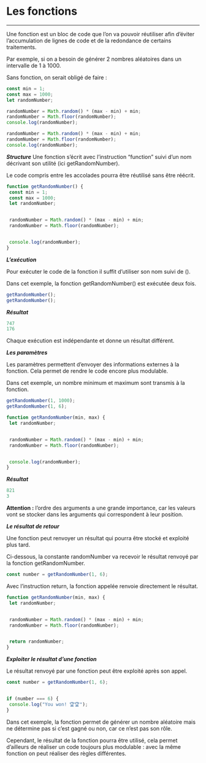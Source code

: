 # Les fonctions
***

Une fonction est un bloc de code que l’on va pouvoir réutiliser afin d’éviter l’accumulation de lignes de code et 
de la redondance de certains traitements.

Par exemple, si on a besoin de générer 2 nombres aléatoires dans un intervalle de 1 à 1000.

Sans fonction, on serait obligé de faire :

```js
const min = 1;
const max = 1000;
let randomNumber;

randomNumber = Math.random() * (max - min) + min;
randomNumber = Math.floor(randomNumber);
console.log(randomNumber);

randomNumber = Math.random() * (max - min) + min;
randomNumber = Math.floor(randomNumber);
console.log(randomNumber);
```

***Structure***
Une fonction s’écrit avec l’instruction “function” suivi d’un nom décrivant son utilité (ici getRandomNumber).

Le code compris entre les accolades pourra être réutilisé sans être réécrit.

```js
function getRandomNumber() {
 const min = 1;
 const max = 1000;
 let randomNumber;


 randomNumber = Math.random() * (max - min) + min;
 randomNumber = Math.floor(randomNumber);


 console.log(randomNumber);
}
```

***L’exécution***

Pour exécuter le code de la fonction il suffit d’utiliser son nom suivi de ().

Dans cet exemple, la fonction getRandomNumber() est exécutée deux fois.

```js
getRandomNumber();
getRandomNumber();
```

***Résultat***

```js
747
176
```

Chaque exécution est indépendante et donne un résultat différent.

***Les paramètres***

Les paramètres permettent d’envoyer des informations externes à la fonction. Cela permet de rendre le code encore plus modulable.

Dans cet exemple, un nombre minimum et maximum sont transmis à la fonction.

```js
getRandomNumber(1, 1000);
getRandomNumber(1, 6);
```

```js
function getRandomNumber(min, max) {
 let randomNumber;


 randomNumber = Math.random() * (max - min) + min;
 randomNumber = Math.floor(randomNumber);


 console.log(randomNumber);
}
```

***Résultat***

```js
821
3
```

**Attention :** l’ordre des arguments a une grande importance, car les valeurs vont se stocker dans les arguments qui correspondent à leur position.

***Le résultat de retour***

Une fonction peut renvoyer un résultat qui pourra être stocké et exploité plus tard.

Ci-dessous, la constante randomNumber va recevoir le résultat renvoyé par la fonction getRandomNumber.

```js
const number = getRandomNumber(1, 6);
```

Avec l’instruction return, la fonction appelée renvoie directement le résultat.

```js
function getRandomNumber(min, max) {
 let randomNumber;


 randomNumber = Math.random() * (max - min) + min;
 randomNumber = Math.floor(randomNumber);


 return randomNumber;
}
```

***Exploiter le résultat d’une fonction***

Le résultat renvoyé par une fonction peut être exploité après son appel.

```js
const number = getRandomNumber(1, 6);


if (number === 6) {
 console.log("You won! 🏆🏆");
}
```



Dans cet exemple, la fonction permet de générer un nombre aléatoire mais ne détermine pas si c’est gagné ou non, car ce n’est pas son rôle.

Cependant, le résultat de la fonction pourra être utilisé, cela permet d’ailleurs de réaliser un code toujours 
plus modulable : avec la même fonction on peut réaliser des règles différentes.
